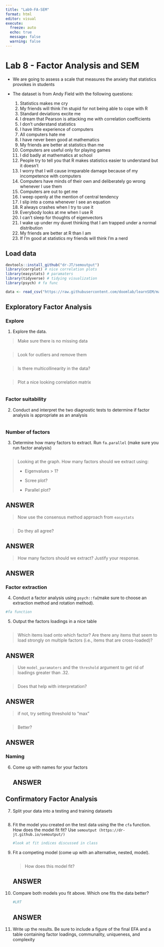 ```yaml
---
title: "Lab9-FA-SEM"
format: html
editor: visual
execute:
  freeze: auto
  echo: true
  message: false
  warning: false
---
```


# Lab 8 - Factor Analysis and SEM

-   We are going to assess a scale that measures the anxiety that statistics provokes in students

-   The dataset is from Andy Field with the following questions:

    1.  Statistics makes me cry
    2.  My friends will think I'm stupid for not being able to cope with R
    3.  Standard deviations excite me
    4.  I dream that Pearson is attacking me with correlation coefficients
    5.  I don't understand statistics
    6.  I have little experience of computers
    7.  All computers hate me
    8.  I have never been good at mathematics
    9.  My friends are better at statistics than me
    10. Computers are useful only for playing games
    11. I did badly at mathematics at school
    12. People try to tell you that R makes statistics easier to understand but it doesn't
    13. I worry that I will cause irreparable damage because of my incompetence with computers
    14. Computers have minds of their own and deliberately go wrong whenever I use them
    15. Computers are out to get me
    16. I weep openly at the mention of central tendency
    17. I slip into a coma whenever I see an equation
    18. R always crashes when I try to use it
    19. Everybody looks at me when I use R
    20. I can't sleep for thoughts of eigenvectors
    21. I wake up under my duvet thinking that I am trapped under a normal distribution
    22. My friends are better at R than I am
    23. If I'm good at statistics my friends will think I'm a nerd

## Load data

```r
devtools::install_github("dr-JT/semoutput")
library(corrplot) # nice correlation plots
library(easystats) # paramaters
library(tidyverse) # tidying visualization
library(psych) # fa func

```

```r

data <- read_csv("https://raw.githubusercontent.com/doomlab/learnSEM/master/vignettes/data/lecture_efa.csv")

```

## Exploratory Factor Analysis

### Explore

1.  Explore the data.

> Make sure there is no missing data

```r

```

> Look for outliers and remove them

```r

```

> Is there multicollinearity in the data?

```r

```

> Plot a nice looking correlation matrix

```r

```

### Factor suitability

2.  Conduct and interpret the two diagnostic tests to determine if factor analysis is appropriate as an analysis

```r

```

### Number of factors

3.  Determine how many factors to extract. Run `fa.parallel` (make sure you run factor analysis)

```r

```

> Looking at the graph. How many factors should we extract using:
>
> -   Eigenvalues \> 1?
>
> -   Scree plot?
>
> -   Parallel plot?

::: callout-note
## ANSWER
:::

> Now use the consensus method approach from `easystats`

```r

```

> Do they all agree?

::: callout-note
## ANSWER
:::

> How many factors should we extract? Justify your response.

::: callout-note
## ANSWER
:::

### Factor extraction

4.  Conduct a factor analysis using `psych::fa`(make sure to choose an extraction method and rotation method).

```r
#fa function

```

5.  Output the factors loadings in a nice table

```r

```

> Which items load onto which factor? Are there any items that seem to load strongly on multiple factors (i.e., items that are cross-loaded)?

::: callout-note
## ANSWER
:::

> Use `model_paramaters` and the `threshold` argument to get rid of loadings greater than .32.

```r

```

> Does that help with interpretation?

::: callout-note
## ANSWER
:::

> if not, try setting threshold to "max"

```r

```

> Better?

::: callout-note
## ANSWER
:::

### Naming 

6.  Come up with names for your factors

    ::: callout-note
    ## ANSWER
    :::

## Confirmatory Factor Analysis

7.  Split your data into a testing and training datasets

    ```r
    ```

8.  Fit the model you created on the test data using the the `cfa` function. How does the model fit fit? Use `semoutput (https://dr-jt.github.io/semoutput/)`

    ```r
    #look at fit indices discussed in class 
    ```

9.  Fit a competing model (come up with an alternative, nested, model).

    ```r

    ```

    > How does this model fit?

    ::: callout-note
    ## ANSWER
    :::

10. Compare both models you fit above. Which one fits the data better?

    ```r
    #LRT 
    ```

    ::: callout-note
    ## ANSWER
    :::

11. Write up the results. Be sure to include a figure of the final EFA and a table containing factor loadings, communality, uniqueness, and complexity
